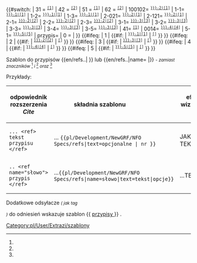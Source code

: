 <noinclude>{{pl/Development/NewGRF/inne strony|en= 
|pl=Template:pl/Development/NewGRF/NFO Specs/refs
}}</noinclude><includeonly><!--
 ~ ~ ~ ~ ~ ~ ~ ~ ~ ~ koment ~ ~ ~ ~ ~ ~ ~
--><!--
~ ~ ~ ~ ~ ~ ~ ~ ~ ~ początek  ~ ~ ~ ~ ~ ~ ~
-->{{#switch: <!--{{uc:-->{{{1<!--|-->}}}<!--}}--><!--
 --><!--| = --><!--
 --><!--{{{text|}}} --><!--
 -->| 31 =<!--
 --><span id="ref-3"><!--opcjonalny tekst--></span><!--
 --><span title="odsyłacz do note-3 na dole"><!--
 --><sup><tt>[[#note-3|[1]]]</tt></sup></span><!--
 -->| 42 =<!--
 --><span id="ref-4"><!--opcjonalny tekst--></span><!--
 --><span title="odsyłacz do note-4 na dole"><!--
 --><sup><tt>[[#note-4|[2]]]</tt></sup></span><!--
 -->| 51 =<!--
 --><span id="ref-5"><!--opcjonalny tekst--></span><!--
 --><span title="odsyłacz do note-5 na dole"><!--
 --><sup><tt>[[#note-5|[1]]]</tt></sup></span><!--
 -->| 62 =<!--
 --><span id="ref-6"><!--opcjonalny tekst--></span><!--
 --><span title="odsyłacz do note-6 na dole"><!--
 --><sup><tt>[[#note-6|[2]]]</tt></sup></span><!--
 -->|<!--
 -->100102=<!--
 --><span id="ref-{{{name|}}}_2-0"><!--opcjonalny tekst--></span><!--
 --><span title="odsyłacz do note-{{{name|}}}-2 na dole"><!--
 --><sup><tt>[[#note-{{{name|}}}-2|[1]]]</tt></sup></span><!--
 -->|<!--
 -->1-1=<!--
 --><span id="ref-{{{name|}}}_1-1"><!--opcjonalny tekst--></span><!--
 --><span title="odsyłacz do note-{{{name|}}}-1.1 na dole"><!--
 --><sup><tt>[[#note-{{{name|}}}-1|[1]]]</tt></sup></span><!--
 -->|<!--
 -->1-2=<!--
 --><span id="ref-{{{name|}}}_1-2"><!--opcjonalny tekst--></span><!--
 --><span title="odsyłacz do note-{{{name|}}}-1.2 na dole"><!--
 --><sup><tt>[[#note-{{{name|}}}-1|[1]]]</tt></sup></span><!--
 -->|<!--
 -->1-3=<!--
 --><span id="ref-{{{name|}}}_1-3"><!--opcjonalny tekst--></span><!--
 --><span title="odsyłacz do note-{{{name|}}}-1.3 na dole"><!--
 --><sup><tt>[[#note-{{{name|}}}-1|[1]]]</tt></sup></span><!--
 -->|<!--
 -->2-021=<!--
 --><span id="ref-{{{name|}}}_2-0"><!--opcjonalny tekst--></span><!--
 --><span title="odsyłacz do note-{{{name|}}}-2 na dole"><!--
 --><sup><tt>[[#note-{{{name|}}}-2|[1]]]</tt></sup></span><!--
 -->|<!--
 -->2-121=<!--
 --><span id="ref-{{{name|}}}_2-1"><!--opcjonalny tekst--></span><!--
 --><span title="odsyłacz do note-{{{name|}}}-2 na dole"><!--
 --><sup><tt>[[#note-{{{name|}}}-2|[1]]]</tt></sup></span><!--
 -->|<!--
 -->2-1=<!--
 --><span id="ref-{{{name|}}}_2-1"><!--opcjonalny tekst--></span><!--
 --><span title="odsyłacz do note-{{{name|}}}-2 na dole"><!--
 --><sup><tt>[[#note-{{{name|}}}-2|[2]]]</tt></sup></span><!--
 -->|<!--
 -->2-2=<!--
 --><span id="ref-{{{name|}}}_2-2"><!--opcjonalny tekst--></span><!--
 --><span title="odsyłacz do note-{{{name|}}}-2 na dole"><!--
 --><sup><tt>[[#note-{{{name|}}}-2|[2]]]</tt></sup></span><!--
 -->|<!--
 -->2-3=<!--
 --><span id="ref-{{{name|}}}_2-3"><!--opcjonalny tekst--></span><!--
 --><span title="odsyłacz do note-{{{name|}}}-2 na dole"><!--
 --><sup><tt>[[#note-{{{name|}}}-2|[2]]]</tt></sup></span><!--
 -->|<!--
 -->3-1=<!--
 --><span id="ref-{{{name|}}}_3-1"><!--opcjonalny tekst--></span><!--
 --><span title="odsyłacz do note-{{{name|}}}-3 na dole"><!--
 --><sup><tt>[[#note-{{{name|}}}-3|[3]]]</tt></sup></span><!--
 -->|<!--
 -->3-2=<!--
 --><span id="ref-{{{name|}}}_3-3"><!--opcjonalny tekst--></span><!--
 --><span title="odsyłacz do note-{{{name|}}}-3 na dole"><!--
 --><sup><tt>[[#note-{{{name|}}}-3|[3]]]</tt></sup></span><!--
 -->|<!--
 -->3-3=<!--
 --><span id="ref-{{{name|}}}_3-3"><!--opcjonalny tekst--></span><!--
 --><span title="odsyłacz do note-{{{name|}}}-3 na dole"><!--
 --><sup><tt>[[#note-{{{name|}}}-3|[3]]]</tt></sup></span><!--
 -->|<!--
 -->3-4=<!--
 --><span id="ref-{{{name|}}}_3-4"><!--opcjonalny tekst--></span><!--
 --><span title="odsyłacz do note-{{{name|}}}-3 na dole"><!--
 --><sup><tt>[[#note-{{{name|}}}-3|[3]]]</tt></sup></span><!--
 -->|<!--
 -->3-5=<!--
 --><span id="ref-{{{name|}}}_3-4"><!--opcjonalny tekst--></span><!--
 --><span title="odsyłacz do note-{{{name|}}}-3 na dole"><!--
 --><sup><tt>[[#note-{{{name|}}}-3|[3]]]</tt></sup></span><!--
 -->|<!--
 -->41=<!--
 --><span id="ref-4"><!--opcjonalny tekst--></span><!--
 --><span title="odsyłacz do note-4 na dole"><!--
 --><sup><tt>[[#note-4|[1]]]</tt></sup></span><!--
 -->| <!--
 --><!--004=--><!--
 --><!--<span id="ref-{{{name|}}}_4-0">--><!--opcjonalny tekst--><!--</span>--><!--
 --><!--<span title="odsyłacz do note-{{{name|}}}-4 na dole">--><!--
 --><!--<sup><tt>[[#note-{{{name|}}}-4|[4]]]</tt></sup></span>--><!--
 --><!--| --><!--
 -->0014=<!--
 --><span id="ref-{{{name|}}}_4-1"><!--opcjonalny tekst--></span><!--
 --><span title="odsyłacz do note-{{{name|}}}-4 na dole"><!--
 --><sup><tt>[[#note-{{{name|}}}-4|[4]]]</tt></sup></span><!--
 -->| <!--
 -->5-1=<!--
 --><span id="ref-{{{name|}}}_5-1"><!--opcjonalny tekst--></span><!--
 --><span title="odsyłacz do note-{{{name|}}}-5 na dole"><!--
 --><sup><tt>[[#note-{{{name|}}}-5|[5]]]</tt></sup></span><!--
 -->| <!--
 --> przypis={{{text|}}}<!--
 -->| <!--
 --> 0 ={{{text|}}}<!--
 -->| <!--
 --> <!--{{{text|}}}--> <!--
--> }}<!--

--><!--{{#if: {{{przypis|}}} <!--
 --><!-- | <!--
 --><!-- {{{text|}}} <!--
 --><!-- | <!--
--><!-- }} <!--

-->{{#ifeq: {{{1|}}} <!--
 --> | <!--
 --> 1 <!--
 --> | <!--
 -->{{#if: {{{name|}}} <!--
  --> |<!--
  --><span id="ref-{{{name|}}}_1-0"><!--opcjonalny tekst--></span><!--
  --><span title="odsyłacz do note-{{{name|}}}-1 na dole"><!--
  --><sup><tt>[[#note-{{{name|}}}-1|[1]]]</tt></sup></span><!--
  -->|<!--
  --><span id="ref-1"><!--opcjonalny tekst--></span><!--
  --><span title="odsyłacz do note-1 na dole"><!--
  --><sup><tt>[[#note-1|[{{{1|}}}]]]</tt></sup></span><!--
 -->}} <!--
--> }}<!--

-->{{#ifeq: {{{1|}}} <!--
 --> | <!--
 --> 2 <!--
 --> | <!--
 -->{{#if: {{{name|}}} <!--
  -->|<!--
  --><span id="ref-{{{name|}}}_2-0"><!--opcjonalny tekst--></span><!--
  --><span title="odsyłacz do note-{{{name|}}}-2.0 na dole"><!--
  --><sup><tt>[[#note-{{{name|}}}-2|[2]]]</tt></sup></span><!--
  -->|<!--
  --><span id="ref-2"><!--opcjonalny tekst--></span><!--
  --><span title="odsyłacz do note-2 na dole"><!--
  --><sup><tt>[[#note-2|[{{{1|}}}]]]</tt></sup></span><!--
 -->}} <!--
--> }}<!--

-->{{#ifeq: {{{1|}}} <!--
 --> | <!--
 --> 3 <!--
 --> | <!--
 -->{{#if: {{{name|}}} <!--
  -->|<!--
  --><span id="ref-{{{name|}}}_3-0"><!--opcjonalny tekst--></span><!--
  --><span title="odsyłacz do note-{{{name|}}}-3.0 na dole"><!--
  --><sup><tt>[[#note-{{{name|}}}-3|[3]]]</tt></sup></span><!--
  -->|<!--
  --><span id="ref-3"><!--opcjonalny tekst--></span><!--
  --><span title="odsyłacz do note-3 na dole"><!--
  --><sup><tt>[[#note-3|[{{{1|}}}]]]</tt></sup></span><!--
 -->}} <!--
--> }}<!--

-->{{#ifeq: {{{1|}}} <!--
 --> | <!--
 --> 4 <!--
 --> | <!--
 -->{{#if: {{{name|}}} <!--
  -->|<!--
  --><span id="ref-{{{name|}}}_4-0"><!--opcjonalny tekst--></span><!--
  --><span title="odsyłacz do note-{{{name|}}}-4.0 na dole"><!--
  --><sup><tt>[[#note-{{{name|}}}-4|[4]]]</tt></sup></span><!--
  -->|<!--
  --><span id="ref-4"><!--opcjonalny tekst--></span><!--
  --><span title="odsyłacz do note-4 na dole"><!--
  --><sup><tt>[[#note-4|[{{{1|}}}]]]</tt></sup></span><!--
 -->}} <!--
--> }}<!--
-->{{#ifeq: {{{1|}}} <!--
 --> | <!--
 --> 5 <!--
 --> | <!--
 -->{{#if: {{{name|}}} <!--
  -->|<!--
  --><span id="ref-{{{name|}}}_5-0"><!--opcjonalny tekst--></span><!--
  --><span title="odsyłacz do note-{{{name|}}}-5<!--.0--> na dole"><!--
  --><sup><tt>[[#note-{{{name|}}}-5|[5]]]</tt></sup></span><!--
  -->|<!--
  --><span id="ref-5"><!--opcjonalny tekst--></span><!--
  --><span title="odsyłacz do note-5 na dole"><!--
  --><sup><tt>[[#note-5|[{{{1|}}}]]]</tt></sup></span><!--
 -->}} <!--
--> }}<!--

--><!--
--></includeonly><noinclude>

Szablon do przypisów <nowiki>{{en/refs..| }}</nowiki> lub <nowiki>{{en/refs..|name= |}}</nowiki> <small>''- zamiast znaczników'' <ref> </ref> ''i'' <ref name=""> </ref> ''oraz'' <ref name="słowo"/></small>


Przykłady:
{| 
!odpowiednik rozszerzenia ''Cite'' !! składnia szablonu &nbsp; &nbsp; &nbsp; &nbsp; &nbsp; &nbsp; &nbsp; &nbsp; &nbsp; !! efekt wizualny &nbsp; &nbsp;  
|-
|style=vertical-align:<!--bottom-->middle |<!--<code>--><pre>... <ref> tekst przypisu </ref></pre><!--</code>-->
|style=vertical-align:middle<!--bottom--> |... <code><nowiki>{{pl/Development/NewGRF/NFO Specs/refs|text=opcjonalne |  nr }}</nowiki></code> 
|style=vertical-align:middle<!--top--> |JAKIŚ TEKST {{pl/Development/NewGRF/NFO Specs/refs|text=PRZYPIS|1}} 
|- 
|<pre>.. <ref name="słowo"> przypis </ref></pre>||style=vertical-align:middle|...<code><nowiki>{{pl/Development/NewGRF/NFO Specs/refs|name=słowo|text=tekst|opcje}}</nowiki></code> ||style=vertical-align:middle |...TEKSTY{{pl/Development/NewGRF/NFO Specs/refs|name=słowo|text=przypis|2}}
|}

<!-- <ref name="slowo"/> #cite_note-cargotype-1 #cite_ref-cargotype_1-1 -->

Dodatkowe odsyłacze <small>''( jak tag'' <references /> '')''</small> do odniesień wskazuje szablon <nowiki>{{</nowiki> [[Template:pl/Development/NewGRF/NFO Specs/przypisy| przypisy ]] <nowiki>}}</nowiki> .
 
{{pl/Informacja|Podstawione opcje mogą tworzyć listę z różnym wykazem 	[https://www.wikipedia.org/wiki/Template:Reflist linków] etc}}

[[Category:pl/User/Extrazi/szablony]]
</noinclude>
